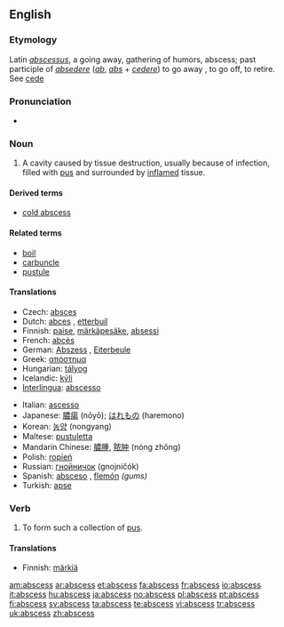 ==English==
{{wikipedia}}
===Etymology===
Latin ''[[abscessus]]'', a going away, gathering of humors, abscess; past participle of ''[[absedere]]'' (''[[ab]]'', ''[[abs]]'' + ''[[cedere]]'') to go away , to go off, to retire. See [[cede]]

===Pronunciation===
* {{audio|en-uk-abscess.ogg|Audio (UK)}}

===Noun===
{{en-noun|abscess|es}}

# {{pathology}} A cavity caused by tissue destruction, usually because of infection, filled with [[pus]] and surrounded by [[inflame|inflamed]] tissue.

====Derived terms====
* [[cold abscess]]

====Related terms====
* [[boil]] <!-- near synonym -->
* [[carbuncle]] <!-- near synonym -->
* [[pustule]] <!-- near synonym -->

====Translations====
{{trans-top|cavity filled with pus}}
* Czech: [[absces]] {{m}}
* Dutch: [[abces]] {{n}}, [[etterbuil]] {{m}}
* Finnish: [[paise]], [[märkäpesäke]], [[absessi]]
* French: [[abcès]] {{m}}
* German: [[Abszess]] {{m}}, [[Eiterbeule]] {{f}}
* Greek: [[απόστημα]] {{n}}
* Hungarian: [[tályog]]
* Icelandic: [[kýli]] {{n}}
* [[Interlingua]]: [[abscesso]]
{{trans-mid}}
* Italian: [[ascesso]] {{m}}
* Japanese: [[膿瘍]] (nōyō); [[はれもの]] (haremono)
* Korean: [[농양]] (nongyang)
* Maltese: [[pustuletta]]
* Mandarin Chinese: [[膿腫]], [[脓肿]] (nóng zhǒng)
* Polish: [[ropień]] {{m}}
* Russian: [[гнойничок]] (gnojničók) {{m}}
* Spanish: [[absceso]] {{m}}, [[flemón]] {{m}} ''(gums)''
* Turkish: [[apse]]
{{trans-bottom}}

===Verb===
{{en-verb|abscess|es}}

# {{intransitive}} To form such a collection of [[pus]].

====Translations====
{{trans-top|to form an abscess}}
* Finnish: [[märkiä]]
{{trans-mid}}
{{trans-bottom}}

[[am:abscess]]
[[ar:abscess]]
[[et:abscess]]
[[fa:abscess]]
[[fr:abscess]]
[[io:abscess]]
[[it:abscess]]
[[hu:abscess]]
[[ja:abscess]]
[[no:abscess]]
[[pl:abscess]]
[[pt:abscess]]
[[fi:abscess]]
[[sv:abscess]]
[[ta:abscess]]
[[te:abscess]]
[[vi:abscess]]
[[tr:abscess]]
[[uk:abscess]]
[[zh:abscess]]